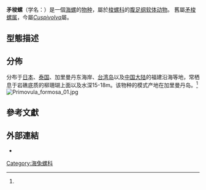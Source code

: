 {{Speciesbox
 | taxon = Cuspivolva formosa
 | authority = ({{tsl|en|George Brettingham Sowerby II|}} in [[阿瑟·亚当斯|A. Adams]] & {{tsl|en|Lovell Augustus Reeve|}}, 1848)
 | synonyms_ref = {{r|WoRMS_430743}}
 | synonyms = 
*''Delonovolva formosa'' <small>({{tsl|en|George Brettingham Sowerby II|}} in [[阿瑟·亚当斯|A. Adams]] & {{tsl|en|Lovell Augustus Reeve|}}, 1848)</small>{{r|id10745}}
*''Ovulum formosum'' <small>{{tsl|en|George Brettingham Sowerby II|}} in [[阿瑟·亚当斯|A. Adams]] & {{tsl|en|Lovell Augustus Reeve|}}, 1848</small>
}}

'''矛梭螺'''（学名：{{lang|la|''Cuspivolva formosa''}}）是一個[[海螺|海螺]]的[[物种|物种]]，屬於[[梭螺科|梭螺科]]的[[腹足纲|腹足纲]][[软体动物|软体动物]]{{r|id10745|zgdwz|WoRMS_430743}}。
舊屬[[矛梭螺属|矛梭螺属]]{{r|id10745|zgdwz}}，今屬''[[Cuspivolva|Cuspivolva]]''屬{{r|WoRMS_430743}}。

==型態描述==
{{Empty section|date=June 2010}}

==分佈==
分布于[[日本|日本]]、[[泰国|泰国]]、加里曼丹东海岸、[[台湾岛|台湾岛]]以及[[中国大陆|中国大陆]]的福建沿海等地，常栖息于岩礁底质的柳珊瑚上面以及水深15-18m。该物种的模式产地在加里曼丹岛。<ref name='id10745'/>
[[File:Primovula_formosa_01.jpg|thumb]]
==參考文獻==
{{reflist|refs=
<ref name='id10745'>{{cite web
 | url =http://www.bioinfo.cn/db05/BjdwSpecies.php?action=view&id=10745| deadurl =yes
 | archiveurl =https://web.archive.org/web/20160305032808/http://www.bioinfo.cn/db05/BjdwSpecies.php?action=view&id=10745
 | title =矛梭螺| work =《中国动物物种编目数据库》
 | publisher =中国科学院微生物研究所| author =中国科学院动物研究所
 | accessdate =2009-04-28| archivedate =2016-03-05}}</ref>
<ref name="WoRMS_430743">{{WoRMS |id=430743
 |title=''Cuspivolva formosa'' (G.B. Sowerby II in A. Adams & Reeve, 1848) }}</ref>
<ref name="zgdwz">{{中國動物志/W07
 |access-date=2019-01-24 }}</ref>
}}

==外部連結==
*
{{Taxonbar|from=Q5196247}}
[[Category:海兔螺科|Category:海兔螺科]]
{{Mollusc-stub}}